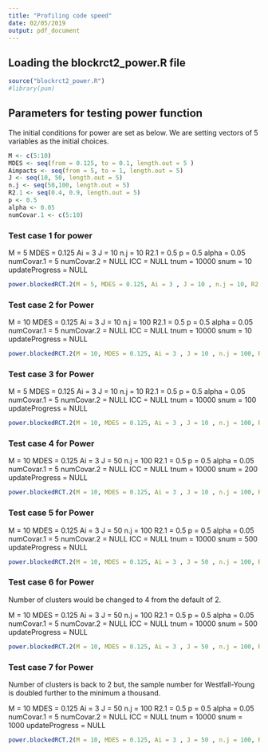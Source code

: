 ```yaml
---
title: "Profiling code speed"
date: 02/05/2019
output: pdf_document
---
```


## Loading the blockrct2_power.R file

```r
source("blockrct2_power.R")
#library(pum)
```
## Parameters for testing power function

The initial conditions for power are set as below. We are setting vectors of 5 variables as the initial choices.

```r
M <- c(5:10)
MDES <- seq(from = 0.125, to = 0.1, length.out = 5 )
Aimpacts <- seq(from = 5, to = 1, length.out = 5)
J <- seq(10, 50, length.out = 5)
n.j <- seq(50,100, length.out = 5)
R2.1 <- seq(0.4, 0.9, length.out = 5)
p <- 0.5
alpha <- 0.05
numCovar.1 <- c(5:10)
```

### Test case 1 for power

M = 5
MDES = 0.125
Ai = 3
J = 10
n.j = 10
R2.1 = 0.5
p = 0.5
alpha = 0.05
numCovar.1 = 5
numCovar.2 = NULL
ICC = NULL
tnum = 10000
snum = 10
updateProgress = NULL

```r
power.blockedRCT.2(M = 5, MDES = 0.125, Ai = 3 , J = 10 , n.j = 10, R2.1 = 0.5 , p = 0.5 , alpha = 0.05 , numCovar.1 = 5 , numCovar.2 = NULL, ICC = NULL, tnum = 10000, snum = 10, updateProgress = NULL)
```

### Test case 2 for Power

M = 10
MDES = 0.125
Ai = 3
J = 10
n.j = 100
R2.1 = 0.5
p = 0.5
alpha = 0.05
numCovar.1 = 5
numCovar.2 = NULL
ICC = NULL
tnum = 10000
snum = 10
updateProgress = NULL

```r
power.blockedRCT.2(M = 10, MDES = 0.125, Ai = 3 , J = 10 , n.j = 100, R2.1 = 0.5 , p = 0.5 , alpha = 0.05 , numCovar.1 = 5 , numCovar.2 = NULL, ICC = NULL, tnum = 10000, snum = 10, updateProgress = NULL)
```

### Test case 3 for Power

M = 5
MDES = 0.125
Ai = 3
J = 10
n.j = 10
R2.1 = 0.5
p = 0.5
alpha = 0.05
numCovar.1 = 5
numCovar.2 = NULL
ICC = NULL
tnum = 10000
snum = 100
updateProgress = NULL

```r
power.blockedRCT.2(M = 10, MDES = 0.125, Ai = 3 , J = 10 , n.j = 100, R2.1 = 0.5 , p = 0.5 , alpha = 0.05 , numCovar.1 = 5 , numCovar.2 = NULL, ICC = NULL, tnum = 10000, snum = 100, updateProgress = NULL)
```

### Test case 4 for Power

M = 10
MDES = 0.125
Ai = 3
J = 50
n.j = 100
R2.1 = 0.5
p = 0.5
alpha = 0.05
numCovar.1 = 5
numCovar.2 = NULL
ICC = NULL
tnum = 10000
snum = 200
updateProgress = NULL

```r
power.blockedRCT.2(M = 10, MDES = 0.125, Ai = 3 , J = 10 , n.j = 100, R2.1 = 0.5 , p = 0.5 , alpha = 0.05 , numCovar.1 = 5 , numCovar.2 = NULL, ICC = NULL, tnum = 10000, snum = 100, updateProgress = NULL)
```


### Test case 5 for Power

M = 10
MDES = 0.125
Ai = 3
J = 50
n.j = 100
R2.1 = 0.5
p = 0.5
alpha = 0.05
numCovar.1 = 5
numCovar.2 = NULL
ICC = NULL
tnum = 10000
snum = 500
updateProgress = NULL

```r
power.blockedRCT.2(M = 10, MDES = 0.125, Ai = 3 , J = 50 , n.j = 100, R2.1 = 0.5 , p = 0.5 , alpha = 0.05 , numCovar.1 = 5 , numCovar.2 = NULL, ICC = NULL, tnum = 10000, snum = 500, updateProgress = NULL)
```




### Test case 6 for Power

Number of clusters would be changed to 4 from the default of 2.

M = 10
MDES = 0.125
Ai = 3
J = 50
n.j = 100
R2.1 = 0.5
p = 0.5
alpha = 0.05
numCovar.1 = 5
numCovar.2 = NULL
ICC = NULL
tnum = 10000
snum = 500
updateProgress = NULL

```r
power.blockedRCT.2(M = 10, MDES = 0.125, Ai = 3 , J = 50 , n.j = 100, R2.1 = 0.5 , p = 0.5 , alpha = 0.05 , numCovar.1 = 5 , numCovar.2 = NULL, ICC = NULL, tnum = 10000, snum = 500, updateProgress = NULL)
```


### Test case 7 for Power

Number of clusters is back to 2 but, the sample number for Westfall-Young is doubled further to the minimum a thousand.

M = 10
MDES = 0.125
Ai = 3
J = 50
n.j = 100
R2.1 = 0.5
p = 0.5
alpha = 0.05
numCovar.1 = 5
numCovar.2 = NULL
ICC = NULL
tnum = 10000
snum = 1000
updateProgress = NULL

```r
power.blockedRCT.2(M = 10, MDES = 0.125, Ai = 3 , J = 50 , n.j = 100, R2.1 = 0.5 , p = 0.5 , alpha = 0.05 , numCovar.1 = 5 , numCovar.2 = NULL, ICC = NULL, tnum = 10000, snum = 1000, updateProgress = NULL)
```










